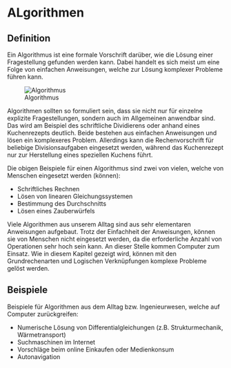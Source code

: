 # ALgorithmen

## Definition

Ein Algorithmus ist eine formale Vorschrift darüber, wie die Lösung einer Fragestellung gefunden werden kann. Dabei handelt es sich meist um eine Folge von einfachen Anweisungen, welche zur Lösung komplexer Probleme führen kann. 

![Algorithmus](00-bilder/algorithmus.svg)

Algorithmen sollten so formuliert sein, dass sie nicht nur für einzelne explizite Fragestellungen, sondern auch im Allgemeinen anwendbar sind. Das wird am Beispiel des schriftliche Dividierens oder anhand eines Kuchenrezepts deutlich. Beide bestehen aus einfachen Anweisungen und lösen ein komplexeres Problem. Allerdings kann die Rechenvorschrift für beliebige Divisionsaufgaben eingesetzt werden, während das Kuchenrezept nur zur Herstellung eines speziellen Kuchens führt. 

Die obigen Beispiele für einen Algorithmus sind zwei von vielen, welche von Menschen eingesetzt werden (können):

* Schriftliches Rechnen
* Lösen von linearen Gleichungssystemen
* Bestimmung des Durchschnitts
* Lösen eines Zauberwürfels

Viele Algorithmen aus unserem Alltag sind aus sehr elementaren Anweisungen aufgebaut. Trotz der Einfachheit der Anweisungen, können sie von Menschen nicht eingesetzt werden, da die erforderliche Anzahl von Operationen sehr hoch sein kann. An dieser Stelle kommen Computer zum Einsatz. Wie in diesem Kapitel gezeigt wird, können mit den Grundrechenarten und Logischen Verknüpfungen komplexe Probleme gelöst werden. 

## Beispiele 

Beispiele für Algorithmen aus dem Alltag bzw. Ingenieurwesen, welche auf Computer zurückgreifen:

* Numerische Lösung von Differentialgleichungen (z.B. Strukturmechanik, Wärmetransport)
* Suchmaschinen im Internet
* Vorschläge beim online Einkaufen oder Medienkonsum
* Autonavigation